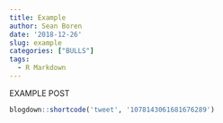 ```yaml
---
title: Example
author: Sean Boren
date: '2018-12-26'
slug: example
categories: ["BULLS"]
tags:
  - R Markdown
---
```


EXAMPLE POST

```r
blogdown::shortcode('tweet', '1078143061681676289')

```

